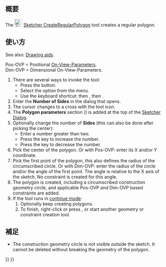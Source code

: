 <languages/>

{{Docnav/ja
|[[Sketcher_CreateOctagon/ja|正八角形]]
|[[Sketcher_CreateSlot/ja|長円形]]
|[[Sketcher_Workbench/ja|スケッチャー]]
|IconL=Sketcher_CreateOctagon.svg
|IconR=Sketcher_CreateSlot.svg
|IconC=Workbench_Sketcher.svg
}}

{{GuiCommand/ja
|Name=Sketcher CreateRegularPolygon
|Name/ja=スケッチャー・正多角形
|MenuLocation=スケッチ → スケッチャージオメトリー → 正多角形
|Workbenches=[[Sketcher_Workbench/ja|スケッチャー]]
|Shortcut={{KEY|G}} {{KEY|P}} {{KEY|R}}
}}

<span id="Description"></span>
== 概要 == 

The [[Image:Sketcher_CreateRegularPolygon.svg|24px]] [[Sketcher_CreateRegularPolygon|Sketcher CreateRegularPolygon]] tool creates a regular polygon.

<span id="Usage"></span>
== 使い方 ==

See also: [[Sketcher_Workbench#Drawing_aids|Drawing aids]].

Pos-OVP = Positional [[Sketcher_Preferences#General|On-View-Parameters]]. {{Version|1.0}}<br>
Dim-OVP = Dimensional On-View-Parameters. {{Version|1.0}}

# There are several ways to invoke the tool:
#* Press the {{Button|[[Image:Sketcher_CreateRegularPolygon.svg|16px]] [[Sketcher_CreateRegularPolygon|Regular polygon]]}} button.
#* Select the {{MenuCommand|Sketcher → Sketcher geometries → [[Image:Sketcher_CreateRegularPolygon.svg|16px]] Create regular polygon}} option from the menu.
#* Use the keyboard shortcut: {{KEY|G}} then {{KEY|P}}, then {{KEY|R}}.
# Enter the '''Number of Sides''' in the dialog that opens.
# The cursor changes to a cross with the tool icon.
# The '''Polygon parameters''' section ({{Version|1.0}}) is added at the top of the [[Sketcher_Dialog|Sketcher Dialog]].
# Optionally change the number of '''Sides''' (this can also be done after picking the center):
#* Enter a number greater than two.
#* Press the {{KEY|U}} key to increase the number.
#* Press the {{KEY|J}} key to decrease the number.
# Pick the center of the polygon. Or with Pos-OVP: enter its X and/or Y coordinate.
# Pick the first point of the polygon, this also defines the radius of the circumscribed circle. Or with Dim-OVP: enter the radius of the circle and/or the angle of the first point. The angle is relative to the X axis of the sketch. No constraint is created for this angle.
# The polygon is created, including a circumscribed construction geometry circle, and applicable Pos-OVP and Dim-OVP based constraints are added.
# If the tool runs in [[Sketcher_Workbench#Continue_modes|continue mode]]:
## Optionally keep creating polygons.
## To finish, right-click or press {{KEY|Esc}}, or start another geometry or constraint creation tool.

<span id="Notes"></span>
== 補足 ==

* The construction geometry circle is not visible outside the sketch. It cannot be deleted without breaking the geometry of the polygon.


{{Docnav/ja
|[[Sketcher_CreateOctagon/ja|正八角形]]
|[[Sketcher_CreateSlot/ja|長円形]]
|[[Sketcher_Workbench/ja|スケッチャー]]
|IconL=Sketcher_CreateOctagon.svg
|IconR=Sketcher_CreateSlot.svg
|IconC=Workbench_Sketcher.svg
}}

{{Sketcher Tools navi{{#translation:}}}}
{{Userdocnavi{{#translation:}}}}